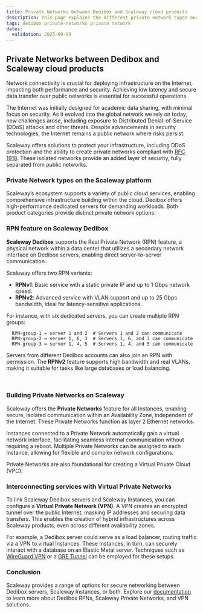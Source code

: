```yaml
---
title: Private Networks between Dedibox and Scaleway cloud products
description: This page explains the different private network types and offers available at Scaleway and Dedibox, and compares their different capabilities and features.
tags: dedibox private-networks private network
dates:
  validation: 2025-09-09
---
```



## Private Networks between Dedibox and Scaleway cloud products

Network connectivity is crucial for deploying infrastructure on the Internet, impacting both performance and security. Achieving low latency and secure data transfer over public networks is essential for successful operations.

The Internet was initially designed for academic data sharing, with minimal focus on security. As it evolved into the global network we rely on today, new challenges arose, including exposure to Distributed Denial-of-Service (DDoS) attacks and other threats. Despite advancements in security technologies, the Internet remains a public network where risks persist.

Scaleway offers solutions to protect your infrastructure, including DDoS protection and the ability to create private networks compliant with [RFC 1918](https://docs.umbrella.com/umbrella-user-guide/docs/internal-networks-setup-guide). These isolated networks provide an added layer of security, fully separated from public networks.

### Private Network types on the Scaleway platform

Scaleway’s ecosystem supports a variety of public cloud services, enabling comprehensive infrastructure building within the cloud. Dedibox offers high-performance dedicated servers for demanding workloads. Both product categories provide distinct private network options:

<Lightbox image={image} width="500" alt="" />

### RPN feature on Scaleway Dedibox

**Scaleway Dedibox** supports the Real Private Network (RPN) feature, a physical network within a data center that utilizes a secondary network interface on Dedibox servers, enabling direct server-to-server communication.

Scaleway offers two RPN variants:

- **RPNv1**: Basic service with a static private IP and up to 1 Gbps network speed.
- **RPNv2**: Advanced service with VLAN support and up to 25 Gbps bandwidth, ideal for latency-sensitive applications.

For instance, with six dedicated servers, you can create multiple RPN groups:

```
  RPN-group-1 = server 1 and 2  # Servers 1 and 2 can communicate
  RPN-group-2 = server 1, 6, 3  # Servers 1, 6, and 3 can communicate
  RPN-group-3 = server 1, 4, 5  # Servers 1, 4, and 5 can communicate
```

Servers from different Dedibox accounts can also join an RPN with permission. The **RPNv2** feature supports high bandwidth and real VLANs, making it suitable for tasks like large databases or load balancing.

<Lightbox image={image2} width="500" alt="" />​

### Building Private Networks on Scaleway

Scaleway offers the **Private Networks** feature for all Instances, enabling secure, isolated communication within an Availability Zone, independent of the Internet. These Private Networks function as layer 2 Ethernet networks.

Instances connected to a Private Network automatically gain a virtual network interface, facilitating seamless internal communication without requiring a reboot. Multiple Private Networks can be assigned to each Instance, allowing for flexible and complex network configurations.

Private Networks are also foundational for creating a Virtual Private Cloud (VPC).

<Lightbox image={image3} width="500" alt="" />

### Interconnecting services with Virtual Private Networks

To link Scaleway Dedibox servers and Scaleway Instances, you can configure a **Virtual Private Network (VPN)**. A VPN creates an encrypted tunnel over the public Internet, masking IP addresses and securing data transfers. This enables the creation of hybrid infrastructures across Scaleway products, even across different availability zones.

For example, a Dedibox server could serve as a load balancer, routing traffic via a VPN to virtual Instances. These Instances, in turn, can securely interact with a database on an Elastic Metal server. Techniques such as [WireGuard VPN](/tutorials/wireguard-mesh-vpn/) or a [GRE Tunnel](/tutorials/setting-up-tunnel/) can be employed for these setups.

### Conclusion

Scaleway provides a range of options for secure networking between Dedibox servers, Scaleway Instances, or both. Explore our [documentation](/instances/how-to/use-private-networks/) to learn more about Dedibox RPNs, Scaleway Private Networks, and VPN solutions.